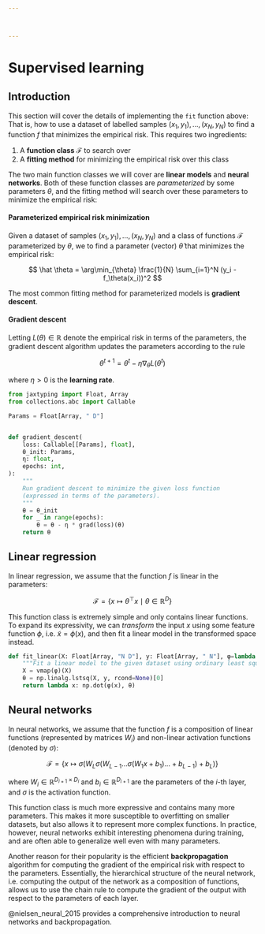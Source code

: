 ```yaml
---



---
```

# Supervised learning {#sec-sl}

## Introduction

This section will cover the details of implementing the `fit` function above:
That is, how to use a dataset of labelled samples $(x_1, y_1), \dots, (x_N, y_N)$ to find a function $f$ that minimizes the empirical risk.
This requires two ingredients:

1. A **function class** $\mathcal{F}$ to search over
2. A **fitting method** for minimizing the empirical risk over this class

The two main function classes we will cover are **linear models** and **neural networks**.
Both of these function classes are *parameterized* by some parameters $\theta$,
and the fitting method will search over these parameters to minimize the empirical risk:

::: {#def-parameterized_empirical_risk_minimization}

#### Parameterized empirical risk minimization

Given a dataset of samples $(x_1, y_1), \dots, (x_N, y_N)$ and a class of functions $\mathcal{F}$ parameterized by $\theta$,
we to find a parameter (vector) $\hat \theta$ that minimizes the empirical risk:

$$
\hat \theta = \arg\min_{\theta} \frac{1}{N} \sum_{i=1}^N (y_i - f_\theta(x_i))^2
$$
:::

The most common fitting method for parameterized models is **gradient descent**.

::: {#def-gd_def}

#### Gradient descent

Letting $L(\theta) \in \mathbb{R}$ denote the empirical risk in terms of the parameters,
the gradient descent algorithm updates the parameters according to the rule

$$
\theta^{t+1} = \theta^t - \eta \nabla_\theta L(\theta^t)
$$

where $\eta > 0$ is the **learning rate**.
:::

```python

from jaxtyping import Float, Array
from collections.abc import Callable
```

```python
Params = Float[Array, " D"]


def gradient_descent(
    loss: Callable[[Params], float],
    θ_init: Params,
    η: float,
    epochs: int,
):
    """
    Run gradient descent to minimize the given loss function
    (expressed in terms of the parameters).
    """
    θ = θ_init
    for _ in range(epochs):
        θ = θ - η * grad(loss)(θ)
    return θ
```

## Linear regression

In linear regression, we assume that the function $f$ is linear in the parameters:

$$
\mathcal{F} = \{ x \mapsto \theta^\top x \mid \theta \in \mathbb{R}^D \}
$$

This function class is extremely simple and only contains linear functions.
To expand its expressivity, we can _transform_ the input $x$ using some feature function $\phi$,
i.e. $\widetilde x = \phi(x)$, and then fit a linear model in the transformed space instead.

```python
def fit_linear(X: Float[Array, "N D"], y: Float[Array, " N"], φ=lambda x: x):
    """Fit a linear model to the given dataset using ordinary least squares."""
    X = vmap(φ)(X)
    θ = np.linalg.lstsq(X, y, rcond=None)[0]
    return lambda x: np.dot(φ(x), θ)
```

## Neural networks

In neural networks, we assume that the function $f$ is a composition of linear functions (represented by matrices $W_i$) and non-linear activation functions (denoted by $\sigma$):

$$
\mathcal{F} = \{ x \mapsto \sigma(W_L \sigma(W_{L-1} \dots \sigma(W_1 x + b_1) \dots + b_{L-1}) + b_L) \}
$$

where $W_i \in \mathbb{R}^{D_{i+1} \times D_i}$ and $b_i \in \mathbb{R}^{D_{i+1}}$ are the parameters of the $i$-th layer, and $\sigma$ is the activation function.

This function class is much more expressive and contains many more parameters.
This makes it more susceptible to overfitting on smaller datasets,
but also allows it to represent more complex functions.
In practice, however, neural networks exhibit interesting phenomena during training,
and are often able to generalize well even with many parameters.

Another reason for their popularity is the efficient **backpropagation** algorithm for computing the gradient of the empirical risk with respect to the parameters.
Essentially, the hierarchical structure of the neural network,
i.e. computing the output of the network as a composition of functions,
allows us to use the chain rule to compute the gradient of the output with respect to the parameters of each layer.

@nielsen_neural_2015 provides a comprehensive introduction to neural networks and backpropagation.


